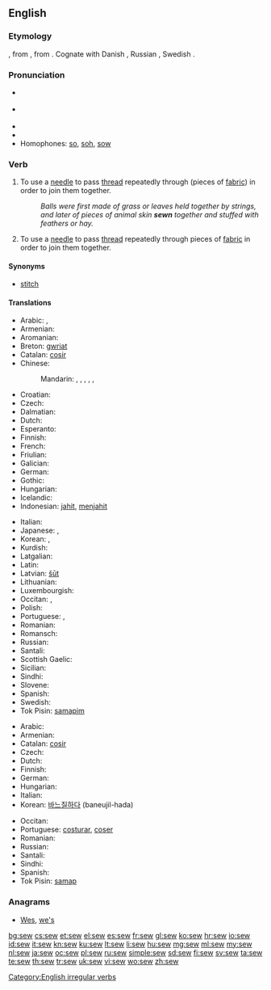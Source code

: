 ==English==

===Etymology===
{{etyl|ang}} {{term|siwian}}, from {{proto|Germanic|siwjanan}}, from {{proto|Indo-European|sīw-}}. Cognate with Danish {{term|sy|lang=da}}, Russian {{term|шить|lang=ru}}, Swedish {{term|sy|lang=sv}}.

===Pronunciation===
* {{a|UK}} {{IPA|/səʊ/}}
* {{a|US}} {{IPA|/soʊ/}}
* {{audio|en-us-sew.ogg|Audio (US)}}
* {{rhymes|əʊ}}
* Homophones: [[so]], [[soh]], [[sow]] {{qualifier|sense 2}}

===Verb===
{{en-verb|sews|sewing|sewed|'''[[sewn]]''' ''or'' '''[[sewed]]''' or (''obsolete'') [[sewen]]}}

# {{transitive}} To use a [[needle]] to pass [[thread]] repeatedly through (pieces of [[fabric]]) in order to join them together.
#: ''Balls were first made of grass or leaves held together by strings, and later of pieces of animal skin '''sewn''' together and stuffed with feathers or hay.''
# {{intransitive}} To use a [[needle]] to pass [[thread]] repeatedly through pieces of [[fabric]] in order to join them together.

====Synonyms====
* [[stitch]]

====Translations====
{{trans-top|(transitive) use a needle}}
* Arabic: {{t|ar|خيط|tr=xáyyaṭa}},  {{t-|ar|قطب|tr=qáṭṭaba}}
* Armenian: {{t-|hy|կարել|tr=karel}}
* Aromanian: {{tø|rup|cos}}
* Breton: [[gwriat]]
* Catalan: [[cosir]]
* Chinese:
*: Mandarin: {{t|zh|縫|sc=Hani}}, {{t|zh|缝|tr=féng|sc=Hani}}, {{t|zh|縫製|sc=Hani}}, {{t|zh|缝制|tr=féngzhì|sc=Hani}}, {{t|zh|縫紉|sc=Hani}}, {{t|zh|缝纫|tr=féngrèn|sc=Hani}}
* Croatian: {{t+|hr|šivati}}
* Czech: {{t-|cs|šít}}
* Dalmatian: {{tø|dlm|coser}}
* Dutch: {{t+|nl|naaien}}
* Esperanto: {{t+|eo|kudri|xs=Esperanto}}
* Finnish: {{t+|fi|ommella}}
* French: {{t+|fr|coudre}}
* Friulian: {{tø|fur|cusî}}
* Galician: {{t+|gl|coser|xs=Galician}}
* German: {{t+|de|nähen}}
* Gothic: {{tø|got|𐍃𐌹𐌿𐌾𐌰𐌽|sc=Goth|tr=siujan}}
* Hungarian: {{t+|hu|varr}}
* Icelandic: {{t+|is|sauma}}
* Indonesian: [[jahit]], [[jahit|menjahit]]
{{trans-mid}}
* Italian: {{t+|it|cucire}}
* Japanese: {{t|ja|縫う|tr=ぬう, nuu|sc=Jpan}}, {{t|ja|縫製|tr=ほうせいする, hōsei-suru|alt=縫製する|sc=Jpan}}
* Korean: {{t|ko|깁다|tr=gipda|sc=Kore}}, {{t|ko|꿰매다|tr=kkwemaeda|sc=Kore}}
* Kurdish: {{ku-Arab|[[دوورین]]}}
* Latgalian: {{tø|ltg|šyut}}
* Latin: {{t+|la|suo|alt=suō}}
* Latvian: [[šūt]]
* Lithuanian: {{t|lt|siūti}}
* Luxembourgish: {{t|lb|bitzen}}
* Occitan: {{t+|oc|cordurar|xs=Occitan}},  {{t+|oc|cóser|xs=Occitan}}
* Polish: {{t+|pl|szyć}}
* Portuguese: {{t+|pt|costurar}}, {{t+|pt|coser}}
* Romanian: {{t-|ro|coase}}
* Romansch: {{t|rm|cuser|xs=Romansch}}
* Russian: {{t+|ru|шить|tr=šit’}} {{impf}}
* Santali: {{tø|sat|ᱨᱳᱜ|tr=rok'|sc=Olck}}
* Scottish Gaelic: {{t|gd|fuaigheil}}
* Sicilian: {{t|scn|cùsiri}}
* Sindhi: {{sd-Arab|[[سِبَڻُ]]}}
* Slovene: {{t-|sl|šiti}}
* Spanish: {{t+|es|coser}}
* Swedish: {{t+|sv|sy}}
* Tok Pisin: [[samapim]]
{{trans-bottom}}

{{trans-top|(intransitive) use a needle}}
* Arabic: {{t|ar|خاط|tr=xāṭa|sc=Arab}}
* Armenian: {{t-|hy|կարել|tr=karel}}
* Catalan: [[cosir]]
* Czech: {{t|cs|šít}}
* Dutch: {{t+|nl|naaien}}
* Finnish: {{t+|fi|ommella}}
* German: {{t+|de|nähen}}
* Hungarian: {{t+|hu|varr}}
* Italian: {{t+|it|cucire}}
* Korean: [[바느질하다]] (baneujil-hada)
{{trans-mid}}
* Occitan: {{t+|oc|cóser|xs=Occitan}}
* Portuguese: [[costurar]], [[coser]]
* Romanian: {{t-|ro|coase}}
* Russian: {{t+|ru|шить|tr=šit’}} {{impf}}
* Santali: {{tø|sat|ᱨᱳᱜ|tr=rok'|sc=Olck}}
* Sindhi: {{sd-Arab|[[سِبَڻُ]]}}
* Spanish: {{t+|es|coser}}
* Tok Pisin: [[samap]]
{{trans-bottom}}

===Anagrams===
* [[Wes#English|Wes]], [[we's#English|we's]]

[[Category:English irregular verbs]]

[[bg:sew]]
[[cs:sew]]
[[et:sew]]
[[el:sew]]
[[es:sew]]
[[fr:sew]]
[[gl:sew]]
[[ko:sew]]
[[hr:sew]]
[[io:sew]]
[[id:sew]]
[[it:sew]]
[[kn:sew]]
[[ku:sew]]
[[lt:sew]]
[[li:sew]]
[[hu:sew]]
[[mg:sew]]
[[ml:sew]]
[[my:sew]]
[[nl:sew]]
[[ja:sew]]
[[oc:sew]]
[[pl:sew]]
[[ru:sew]]
[[simple:sew]]
[[sd:sew]]
[[fi:sew]]
[[sv:sew]]
[[ta:sew]]
[[te:sew]]
[[th:sew]]
[[tr:sew]]
[[uk:sew]]
[[vi:sew]]
[[wo:sew]]
[[zh:sew]]